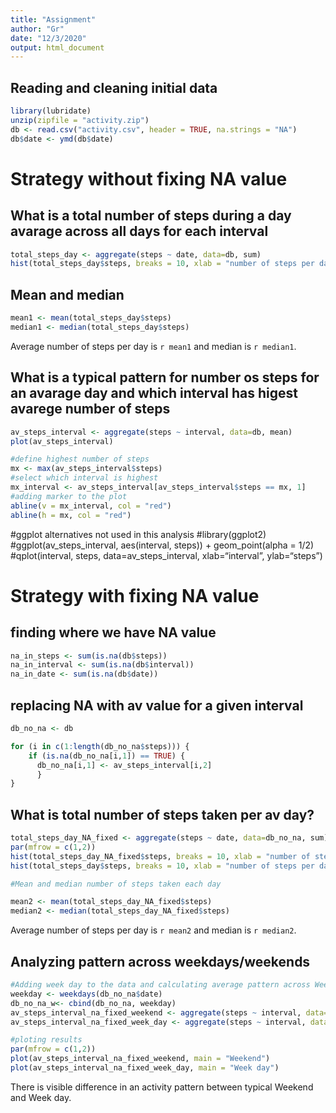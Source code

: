 ```yaml
---
title: "Assignment"
author: "Gr"
date: "12/3/2020"
output: html_document
---
```


## Reading and cleaning initial data
```r
library(lubridate)
unzip(zipfile = "activity.zip")
db <- read.csv("activity.csv", header = TRUE, na.strings = "NA")
db$date <- ymd(db$date)
```

# Strategy without fixing NA value  
## What is a total number of steps during a day avarage across all days for each interval

```R

total_steps_day <- aggregate(steps ~ date, data=db, sum)
hist(total_steps_day$steps, breaks = 10, xlab = "number of steps per day", main= NULL)
```
## Mean and median 

```R
mean1 <- mean(total_steps_day$steps)
median1 <- median(total_steps_day$steps)
```
Average number of steps per day is `r mean1` and median is `r median1`.


## What is a typical pattern for number os steps for an avarage day and which interval has higest avarege number of steps

```R
av_steps_interval <- aggregate(steps ~ interval, data=db, mean)
plot(av_steps_interval)

#define highest number of steps
mx <- max(av_steps_interval$steps)
#select which interval is highest
mx_interval <- av_steps_interval[av_steps_interval$steps == mx, 1]
#adding marker to the plot
abline(v = mx_interval, col = "red")
abline(h = mx, col = "red")

```

#ggplot alternatives not used in this analysis 
#library(ggplot2)
#ggplot(av_steps_interval, aes(interval, steps)) + geom_point(alpha = 1/2)
#qplot(interval, steps, data=av_steps_interval, xlab="interval", ylab="steps")


# Strategy with fixing NA value  
## finding where we have NA value
```r
na_in_steps <- sum(is.na(db$steps))
na_in_interval <- sum(is.na(db$interval))
na_in_date <- sum(is.na(db$date))
```

## replacing NA with av value for a given interval
```R
db_no_na <- db

for (i in c(1:length(db_no_na$steps))) {
    if (is.na(db_no_na[i,1]) == TRUE) {
      db_no_na[i,1] <- av_steps_interval[i,2]
      } 
}
```


## What is total number of steps taken per av day?
```R
total_steps_day_NA_fixed <- aggregate(steps ~ date, data=db_no_na, sum)
par(mfrow = c(1,2))
hist(total_steps_day_NA_fixed$steps, breaks = 10, xlab = "number of steps per day, NA fixed", main= NULL)
hist(total_steps_day$steps, breaks = 10, xlab = "number of steps per day", main= NULL)

#Mean and median number of steps taken each day

mean2 <- mean(total_steps_day_NA_fixed$steps)
median2 <- median(total_steps_day_NA_fixed$steps)
```
Average number of steps per day is `r mean2` and median is `r median2`.


## Analyzing pattern across weekdays/weekends

```R
#Adding week day to the data and calculating average pattern across Weekday and Weekdays
weekday <- weekdays(db_no_na$date)
db_no_na_w<- cbind(db_no_na, weekday)
av_steps_interval_na_fixed_weekend <- aggregate(steps ~ interval, data=subset(db_no_na_w, db_no_na_w$weekday == "Saturday" | db_no_na_w$weekday == "Sunday" ), mean)
av_steps_interval_na_fixed_week_day <- aggregate(steps ~ interval, data=subset(db_no_na_w, db_no_na_w$weekday != "Saturday" | db_no_na_w$weekday != "Sunday" ), mean)

#ploting results
par(mfrow = c(1,2))
plot(av_steps_interval_na_fixed_weekend, main = "Weekend")
plot(av_steps_interval_na_fixed_week_day, main = "Week day")
```

There is visible difference in an activity pattern between typical Weekend and Week day. 
